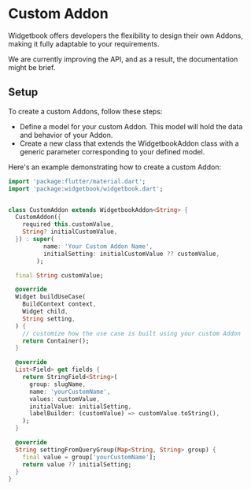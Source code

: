 # Custom Addon

Widgetbook offers developers the flexibility to design their own Addons, making
it fully adaptable to your requirements.

<Warning>
  We are currently improving the API, and as a result, the documentation might
  be brief.
</Warning>

## Setup

To create a custom Addons, follow these steps:

- Define a model for your custom Addon. This model will hold the data and
  behavior of your Addon.
- Create a new class that extends the WidgetbookAddon class with a generic
  parameter corresponding to your defined model.

Here's an example demonstrating how to create a custom Addon:

```dart
import 'package:flutter/material.dart';
import 'package:widgetbook/widgetbook.dart';


class CustomAddon extends WidgetbookAddon<String> {
  CustomAddon({
    required this.customValue,
    String? initialCustomValue,
  }) : super(
          name: 'Your Custom Addon Name',
          initialSetting: initialCustomValue ?? customValue,
        );

  final String customValue;

  @override
  Widget buildUseCase(
    BuildContext context,
    Widget child,
    String setting,
  ) {
    // customize how the use case is built using your custom Addon
    return Container();
  }

  @override
  List<Field> get fields {
    return StringField<String>(
      group: slugName,
      name: 'yourCustomName',
      values: customValue,
      initialValue: initialSetting,
      labelBuilder: (customValue) => customValue.toString(),
    );
  }

  @override
  String settingFromQueryGroup(Map<String, String> group) {
    final value = group['yourCustomName'];
    return value ?? initialSetting;
  }
}
```
